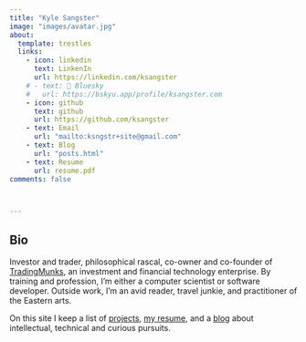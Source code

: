 ```yaml
---
title: "Kyle Sangster"
image: "images/avatar.jpg"
about:
  template: trestles
  links: 
    - icon: linkedin
      text: LinkenIn
      url: https://linkedin.com/ksangster
    # - text: 🦋 Bluesky
    #   url: https://bskyu.app/profile/ksangster.com
    - icon: github
      text: github
      url: https://github.com/ksangster
    - text: Email
      url: "mailto:ksngstr+site@gmail.com"
    - text: Blog
      url: "posts.html"
    - text: Resume
      url: resume.pdf
comments: false



---
```

::: {.column-page}

## Bio
Investor and trader, philosophical rascal, co-owner and co-founder of [TradingMunks](https://tradingmunks.com), an investment and financial technology enterprise. By training and profession, I'm either a computer scientist or software developer. Outside work, I'm an avid reader, travel junkie, and practitioner of the Eastern arts.

On this site I keep a list of [projects](projects), [my resume](resume.pdf), and a [blog](posts) about intellectual, technical and curious pursuits.


:::